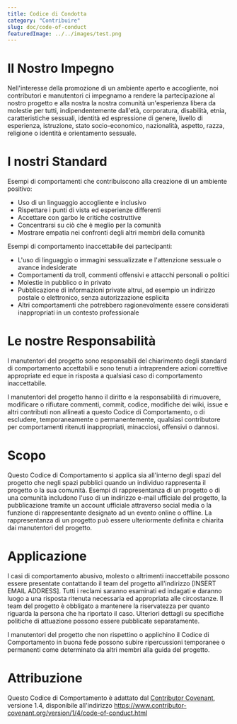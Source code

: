 ```yaml
---
title: Codice di Condotta
category: "Contribuire"
slug: doc/code-of-conduct
featuredImage: ../../images/test.png
---
```


# Il Nostro Impegno

Nell'interesse della promozione di un ambiente aperto e accogliente, noi
contributori e manutentori ci impegnamo a rendere la partecipazione al nostro
progetto e alla nostra la nostra comunità un'esperienza libera da molestie per
tutti, indipendentemente dall'età, corporatura, disabilità, etnia,
caratteristiche sessuali, identità ed espressione di genere, livello di
esperienza, istruzione, stato socio-economico, nazionalità, aspetto, razza,
religione o identità e orientamento sessuale.

# I nostri Standard

Esempi di comportamenti che contribuiscono alla creazione di un ambiente positivo:

- Uso di un linguaggio accogliente e inclusivo
- Rispettare i punti di vista ed esperienze differenti
- Accettare con garbo le critiche costruttive
- Concentrarsi su ciò che è meglio per la comunità
- Mostrare empatia nei confronti degli altri membri della comunità

Esempi di comportamento inaccettabile dei partecipanti:

- L'uso di linguaggio o immagini sessualizzate e l'attenzione sessuale o
  avance indesiderate
- Comportamenti da troll, commenti offensivi e attacchi personali o politici
- Molestie in pubblico o in privato
- Pubblicazione di informazioni private altrui, ad esempio un indirizzo postale o
  elettronico, senza autorizzazione esplicita
- Altri comportamenti che potrebbero ragionevolmente essere considerati
  inappropriati in un contesto professionale

# Le nostre Responsabilità

I manutentori del progetto sono responsabili del chiarimento degli standard di
comportamento accettabili e sono tenuti a intraprendere azioni correttive
appropriate ed eque in risposta a qualsiasi caso di comportamento inaccettabile.

I manutentori del progetto hanno il diritto e la responsabilità di rimuovere,
modificare o rifiutare commenti, commit, codice, modifiche dei wiki, issue e altri
contributi non allineati a questo Codice di Comportamento, o di escludere,
temporaneamente o permanentemente, qualsiasi contributore per
comportamenti ritenuti inappropriati, minacciosi, offensivi o dannosi.

# Scopo

Questo Codice di Comportamento si applica sia all'interno degli spazi del
progetto che negli spazi pubblici quando un individuo rappresenta il progetto
o la sua comunità. Esempi di rappresentanza di un progetto o di una comunità
includono l'uso di un indirizzo e-mail ufficiale del progetto, la pubblicazione
tramite un account ufficiale attraverso social media o la funzione di
rappresentante designato ad un evento online o offline. La rappresentanza di un
progetto può essere ulteriormente definita e chiarita dai manutentori del progetto.

# Applicazione

I casi di comportamento abusivo, molesto o altrimenti inaccettabile possono
essere presentate contattando il team del progetto all'indirizzo
[INSERT EMAIL ADDRESS]. Tutti i reclami saranno esaminati ed indagati e daranno
luogo a una risposta ritenuta necessaria ed appropriata alle circostanze. Il
team del progetto è obbligato a mantenere la riservatezza per quanto riguarda
la persona che ha riportato il caso.
Ulteriori dettagli su specifiche politiche di attuazione possono essere
pubblicate separatamente.

I manutentori del progetto che non rispettino o applichino il Codice di
Comportamento in buona fede possono subire ripercussioni temporanee o
permanenti come determinato da altri membri alla guida del progetto.

# Attribuzione

Questo Codice di Comportamento è adattato dal [Contributor Covenant](https://www.contributor-covenant.org),
versione 1.4, disponibile all'indirizzo https://www.contributor-covenant.org/version/1/4/code-of-conduct.html
